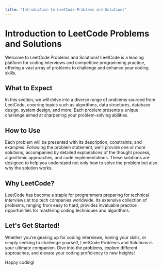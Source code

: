 ```yaml
---
title: "Introduction to LeetCode Problems and Solutions"
---
```


# Introduction to LeetCode Problems and Solutions

Welcome to LeetCode Problems and Solutions! LeetCode is a leading platform for coding interviews and competitive programming practice, offering a vast array of problems to challenge and enhance your coding skills.

## What to Expect

In this section, we will delve into a diverse range of problems sourced from LeetCode, covering topics such as algorithms, data structures, database design, system design, and more. Each problem presents a unique challenge aimed at sharpening your problem-solving abilities.

## How to Use

Each problem will be presented with its description, constraints, and examples. Following the problem statement, we'll provide one or more solutions, accompanied by detailed explanations of the thought process, algorithmic approaches, and code implementations. These solutions are designed to help you understand not only how to solve the problem but also why the solution works.

## Why LeetCode?

LeetCode has become a staple for programmers preparing for technical interviews at top tech companies worldwide. Its extensive collection of problems, ranging from easy to hard, provides invaluable practice opportunities for mastering coding techniques and algorithms.

## Let's Get Started!

Whether you're gearing up for coding interviews, honing your skills, or simply seeking to challenge yourself, LeetCode Problems and Solutions is your ultimate companion. Dive into the problems, explore different approaches, and elevate your coding proficiency to new heights!

Happy coding!
